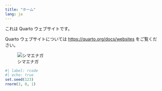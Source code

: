 ```yaml
---
title: "ホーム"
lang: ja
---
```


これは Quarto ウェブサイトです。

Quarto ウェブサイトについては <https://quarto.org/docs/websites> をご覧ください。

![シマエナガ](images/P3054939.jpeg)

```r
#| label: rcode
#| echo: true
set.seed(123)
rnorm(3, 0, 1)
```
